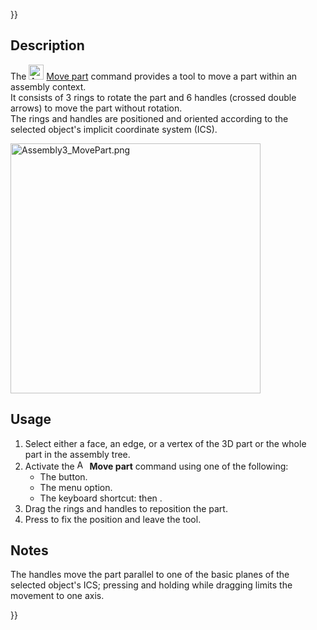 {{UnfinishedDocu{{#translation:}}}}
<languages/>
<translate>

<!--T:1-->
{{Docnav
|[[Assembly3_QuickSolve|Quick solve]]
|[[Assembly3_AxialMove|Axial move]]
|[[Assembly3_Workbench|Assembly3]]
|IconL=Assembly_QuickSolve.svg
|IconR=Assembly_AxialMove.svg‎‎
|IconC=Assembly3_workbench_icon.svg
}}

<!--T:2-->
{{GuiCommand
|Name=Assembly3 MovePart
|Icon=Assembly_Move.svg
|MenuLocation=Assembly3 → Move part
|Workbenches=[[Assembly3_Workbench|Assembly3]]
|Shortcut={{KEY|A}} then {{KEY|M}}
}}

== Description == <!--T:3-->

<!--T:4-->
The [[Image:Assembly_Move.svg‎‎|24px]] [[Assembly3_MovePart|Move part]] command provides a tool to move a part within an assembly context. </br> It consists of 3 rings to rotate the part and 6 handles (crossed double arrows) to move the part without rotation. </br> The rings and handles are positioned and oriented according to the selected object's implicit coordinate system (ICS).

</translate>
[[Image:Assembly3_MovePart.png|400px]]
<translate>

== Usage == <!--T:5-->

<!--T:6-->
# Select either a face, an edge, or a vertex of the 3D part or the whole part in the assembly tree.
# Activate the [[Image:Assembly_Move.svg‎‎|16px]] '''Move part''' command using one of the following:
#* The {{Button|[[Image:Assembly_Move.svg‎‎|16px]] [[Assembly3_MovePart|Move part]]}} button.
#* The {{MenuCommand|Assembly3 → [[Image:Assembly_Move.svg‎‎|16px]] Move part}} menu option.
#* The keyboard shortcut: {{KEY|A}} then {{KEY|M}}.
# Drag the rings and handles to reposition the part.
# Press {{KEY|Esc}} to fix the position and leave the tool.

==Notes== <!--T:8-->

<!--T:9-->
The handles move the part parallel to one of the basic planes of the selected object's ICS; pressing and holding {{KEY|shift}} while dragging limits the movement to one axis.

<!--T:7-->
{{Docnav
|[[Assembly3_QuickSolve|Quick solve]]
|[[Assembly3_AxialMove|Axial move]]
|[[Assembly3_Workbench|Assembly3]]
|IconL=Assembly_QuickSolve.svg
|IconR=Assembly_AxialMove.svg‎‎
|IconC=Assembly3_workbench_icon.svg
}}

</translate>
{{Userdocnavi{{#translation:}}}}